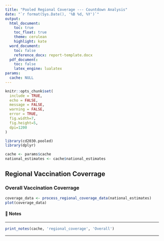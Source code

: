 ```yaml
---
title: "Pooled Regional Coverage --- Countdown Analysis"
date: "`r format(Sys.Date(), '%B %d, %Y')`"
output: 
  html_document:
    toc: true
    toc_float: true
    theme: cerulean
    highlight: kate
  word_document:
    toc: false
    reference_docx: report-template.docx
  pdf_document:
    toc: false
    latex_engine: lualatex
params:
  cache: NULL
---
```


```r
knitr::opts_chunk$set(
  include = TRUE,
  echo = FALSE,
  message = FALSE,
  warning = FALSE,
  error = TRUE,
  fig.width=7, 
  fig.height=5, 
  dpi=1200
)

library(cd2030.pooled)
library(dplyr)

cache <- params$cache
national_estimates <- cache$national_estimates
```

## Regional Vaccination Coverrage

### Overall Vaccination Coverrage

```r
coverage_data <- process_regional_coverage_data(national_estimates)
plot(coverage_data)
```

#### 📝 Notes 

::: {custom-style="Style1"}

---

```r
print_notes(cache, 'regional_coverage', 'Overall')
```

---

:::
